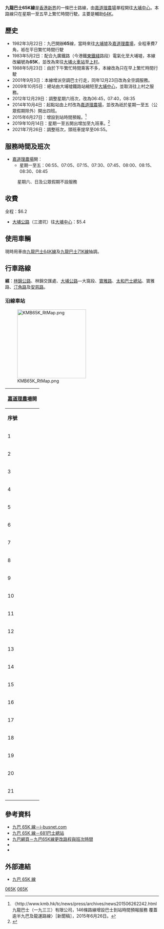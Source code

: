 {{公共汽車路線基礎資訊
|路線名稱             = 九龍巴士65K線
|外文名稱             = KMB Route 65K
|代表圖像             = KMB Route 65K.JPG
|代表圖像二           = 
|經營者               = 九龍巴士
|所屬車廠             = [[九巴沙田車廠|沙田車廠]]（S）－ [[九巴上水車廠|上水分廠]]
|路線用車             = 由{{KMB|64K}}線及{{KMB|71K}}線抽調
|起點站               = [[嘉道理農場暨植物園|嘉道理農場]]
|途經地點             = [[林錦公路|林錦公路]]、[[大埔公路|大埔公路]]、[[太和_(香港)|太和]]
|終點站               = [[大埔中心|大埔中心]]
|路線性質             = 早上繁忙時間單-{向}-線
|全程行駛里程         = 7.6公里
|全程行車時間         = 25分鐘
|服務時間             = 
|起點站服務時間       = 星期一至五：06:55-08:45
|終點站服務時間       = 不設回程
|班次頻率             = 10-15分
|全程收費             = $6.2
|分段收費站點         = 
|去程分段收費站點     = [[大埔公路|大埔公路]]（[[三渡坑|三渡坑]]）往大埔中心：$5.4
|回程分段收費站點     = 
|服務時間以外替代路線 = [[九龍巴士64K線|九龍巴士64K線]]
|主要競爭交通         = 紅色公共小巴、新界專線小巴25K線（只限梧桐寨至大埔墟）<BR> [[九龍巴士71K線|九龍巴士71K線]]<BR> [[九龍巴士73線|九龍巴士73線]]
}}

'''九龍巴士65K線'''是[[香港|香港]][[新界|新界]]的一條巴士路線，由[[嘉道理農場暨植物園|嘉道理農場]]單程開往[[大埔中心|大埔中心]]。本路線只在星期一至五早上繁忙時間行駛。主要是輔助[[九龍巴士64K線|64K]]。

==歷史==
*1982年3月22日：九巴開辦'''65'''線，當時來往[[大埔墟|大埔墟]]及[[嘉道理農場|嘉道理農場]]，全程車費7角，袛在平日繁忙時間行駛
*1983年5月2日：配合九廣鐵路（今港鐵[[東鐵綫|東鐵綫]]路段）電氣化至大埔墟，本線改編號為'''65K'''，並改為來往[[大埔墟站|大埔火車站]]至[[上村|上村]]。
*1988年5月23日：由於下午繁忙時間乘客不多，本線改為只在早上繁忙時間行駛
*2001年9月3日：本線增派空調巴士行走，同年12月23日改為全空調服務。
*2009年10月5日：總站由大埔墟鐵路站縮短至[[大埔中心|大埔中心]]，並取消往上村之服務。
*2012年12月29日：調整星期六班次，改為06:45，07:40，08:35
*2014年10月4日：起點站由上村改為[[嘉道理農場暨植物園|嘉道理農場]]，並改為祇於星期一至五（公眾假期除外）開出四班。
*2015年6月27日：增設到站時間預報。<ref>〈http://www.kmb.hk/tc/news/press/archives/news201506262242.html {{Wayback|url=http://www.kmb.hk/tc/news/press/archives/news201506262242.html |date=20201106000042 }} 九龍巴士（一九三三）有限公司，146條路線增設巴士到站時間預報服務 覆蓋逾半九巴及龍運路線〉［新聞稿］，2015年6月26日。</ref>
*2019年10月14日：星期一至五開出增加至九班車。<ref>{{Cite web |url=http://search.kmb.hk/KMBWebSite/AnnouncementPicture.ashx?url=1570775473_1181_0.pdf |title=64K,64S,65K修訂行車時間表 |access-date=2019-10-12 |archive-date=2022-02-16 |archive-url=https://web.archive.org/web/20220216175924/https://search.kmb.hk/KMBWebSite/AnnouncementPicture.ashx?url=1570775473_1181_0.pdf }}</ref>
*2021年7月26日：調整班次，頭班車提早至06:55。

==服務時間及班次==
*[[嘉道理農場|嘉道理農場]]開：
**星期一至五：06:55、07:05、07:15、07:30、07:45、08:00、08:15、08:30、08:45
:星期六、日及公眾假期不設服務

==收費==
全程：$6.2
*[[大埔公路|大埔公路]]（三渡坑）往[[大埔中心|大埔中心]]：$5.4
{{fare-remarks|KMB|fcs=Y}}

==使用車輛==
現時用車由[[九龍巴士64K線|九龍巴士64K線]]及[[九龍巴士71K線|九龍巴士71K線]]抽調。

==行車路線==
'''經'''：[[林錦公路|林錦公路]]、林錦交匯處、[[大埔公路|大埔公路]]—大窩段、[[寶雅路|寶雅路]]、[[太和巴士總站|太和巴士總站]]、寶雅路、[[汀角路|汀角路]]及[[安慈路|安慈路]]。

===沿線車站===
[[File:KMB65K_RtMap.png|225px]]
{|class="wikitable" style="text-align: center"
!colspan=3|[[嘉道理農場|嘉道理農場]]開
|-
!'''序號'''!!'''車站名稱'''!!'''位置'''
|-
|1||[[嘉道理農場暨植物園|嘉道理農場]]||rowspan=14|[[林錦公路|林錦公路]]
|-
|2||牛欄窩
|-
|3||白牛石
|-
|4||梧桐寨村
|-
|5||寨乪
|-
|6||麻布尾
|-
|7||水窩
|-
|8||坪朗
|-
|9||新塘
|-
|10||新村
|-
|11||鍾屋村
|-
|12||放馬莆（[[林村許願樹|林村許願樹]]）
|-
|13||坑下甫
|-
|14||較寮下
|-
|15||[[康樂園|康樂園]]||rowspan=3|[[大埔公路#大窩段|大埔公路－大窩段]]
|-
|16||{{tsl|zh-yue|三渡坑}}
|-
|17||[[帝欣苑|帝欣苑]]
|-
|18||[[太和站_(香港)|太和站]]||[[太和巴士總站|太和巴士總站]]
|-
|19||[[大埔政府合署|大埔政府合署]]||rowspan=2|[[汀角路|汀角路]]
|-
|20||[[平安里|平安里]]
|-
|21||colspan=2|[[大埔中心巴士總站|大埔中心巴士總站]]
|}

==參考資料==
*[http://www.i-busnet.com/busroute/kmb/kmbr65k.php 九巴 65K 線－i-busnet.com] {{Wayback|url=http://www.i-busnet.com/busroute/kmb/kmbr65k.php |date=20201130165436 }}
*[http://www.681busterminal.com/65k.html 九巴 65K 線－681巴士總站] {{Wayback|url=http://www.681busterminal.com/65k.html |date=20201127224819 }}
*[http://www.kmb.hk/chinese.php?page=next/news/service&file=news3q09/news20090928_01.html 九巴網頁－九巴65K線更改路程與班次時間]
*{{cite book |last=容偉釗 |first= |date=2002年 |title=香港巴士掌故系列 二十世紀新界（西）區巴士路線發展史 |url=http://www.bsihobbies.hk/rd2/index-rd2.htm |location=香港 |publisher=BSI (香港) |page= |isbn=962-8414-62-3 |author-link= |access-date=2017-06-23 |archive-date=2016-03-26 |archive-url=https://web.archive.org/web/20160326041139/http://www.bsihobbies.hk/rd2/index-rd2.htm |dead-url=no }}
*{{cite book |last=郭炳華 |first= |date=2010年 |title=蛻變中的香港巴士（九龍新界篇） |url= |location=香港 |publisher=80M巴士專門店 |page= |isbn=962-8686-95-X |author-link= }}

==外部連結==
*[http://www.kmb.hk/chinese.php?page=search&prog=route_no.php&route_no=65K 九巴 65K 線] {{Wayback|url=http://www.kmb.hk/chinese.php?page=search&prog=route_no.php&route_no=65K |date=20050307153851 }}

{{大埔區巴士路線列表}}

[[Category:九龍巴士路線|065K]]
[[Category:大埔區巴士路線|065K]]